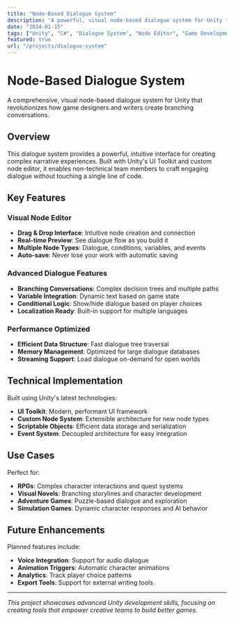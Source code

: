 ```yaml
---
title: "Node-Based Dialogue System"
description: "A powerful, visual node-based dialogue system for Unity that enables designers and writers to create complex branching conversations without coding."
date: "2024-01-15"
tags: ["Unity", "C#", "Dialogue System", "Node Editor", "Game Development"]
featured: true
url: "/projects/dialogue-system"
---
```


# Node-Based Dialogue System

A comprehensive, visual node-based dialogue system for Unity that revolutionizes how game designers and writers create branching conversations.

## Overview

This dialogue system provides a powerful, intuitive interface for creating complex narrative experiences. Built with Unity's UI Toolkit and custom node editor, it enables non-technical team members to craft engaging dialogue without touching a single line of code.

## Key Features

### Visual Node Editor

- **Drag & Drop Interface**: Intuitive node creation and connection
- **Real-time Preview**: See dialogue flow as you build it
- **Multiple Node Types**: Dialogue, conditions, variables, and events
- **Auto-save**: Never lose your work with automatic saving

### Advanced Dialogue Features

- **Branching Conversations**: Complex decision trees and multiple paths
- **Variable Integration**: Dynamic text based on game state
- **Conditional Logic**: Show/hide dialogue based on player choices
- **Localization Ready**: Built-in support for multiple languages

### Performance Optimized

- **Efficient Data Structure**: Fast dialogue tree traversal
- **Memory Management**: Optimized for large dialogue databases
- **Streaming Support**: Load dialogue on-demand for open worlds

## Technical Implementation

Built using Unity's latest technologies:

- **UI Toolkit**: Modern, performant UI framework
- **Custom Node System**: Extensible architecture for new node types
- **Scriptable Objects**: Efficient data storage and serialization
- **Event System**: Decoupled architecture for easy integration

## Use Cases

Perfect for:

- **RPGs**: Complex character interactions and quest systems
- **Visual Novels**: Branching storylines and character development
- **Adventure Games**: Puzzle-based dialogue and exploration
- **Simulation Games**: Dynamic character responses and AI behavior

## Future Enhancements

Planned features include:

- **Voice Integration**: Support for audio dialogue
- **Animation Triggers**: Automatic character animations
- **Analytics**: Track player choice patterns
- **Export Tools**: Support for external writing tools

---

_This project showcases advanced Unity development skills, focusing on creating tools that empower creative teams to build better games._

